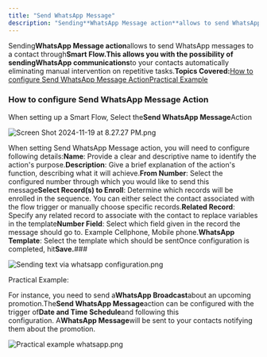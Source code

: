 ```yaml
---
title: "Send WhatsApp Message"
description: "Sending**WhatsApp Message action**allows to send WhatsApp messages to a contact through**Smart Flow.**This allows you with the possibility of sending*..."
---
```


Sending**WhatsApp Message action**allows to send WhatsApp messages to a contact through**Smart Flow.**This allows you with the possibility of sending**WhatsApp communications**to your contacts automatically eliminating manual intervention on repetitive tasks.**Topics Covered:**[How to configure Send WhatsApp Message Action](https://support.salesmate.io/hc/en-us/articles/38138309260057-Send-WhatsApp-Message#h_01JCFF3D1W0MKTHW3T4H9AHD3P)[Practical Example](https://support.salesmate.io/hc/en-us/articles/38138309260057-Send-WhatsApp-Message#h_01JCFJ1JYYM4SQRVYYT0DY4CG8)

### How to configure Send WhatsApp Message Action

When setting up a Smart Flow, Select the**Send WhatsApp Message**Action

![Screen Shot 2024-11-19 at 8.27.27 PM.png](./images/Screen-Shot-2024-11-19-at-8.27.27-PM.png)

When setting Send WhatsApp Message action, you will need to configure following details:**Name**: Provide a clear and descriptive name to identify the action's purpose.**Description**: Give a brief explanation of the action's function, describing what it will achieve.**From Number**: Select the configured number through which you would like to send this message**Select Record(s) to Enroll**: Determine which records will be enrolled in the sequence. You can either select the contact associated with the flow trigger or manually choose specific records.**Related Record**: Specify any related record to associate with the contact to replace variables in the template**Number Field**: Select which field given in the record the message should go to. Example Cellphone, Mobile phone.**WhatsApp Template**: Select the template which should be sentOnce configuration is completed, hit**Save.**###

![Sending text via whatsapp configuration.png](./images/Practical-example-dialpad.png)

Practical Example:

For instance, you need to send a**WhatsApp Broadcast**about an upcoming promotion.The**Send WhatsApp Message**action can be configured with the trigger of**Date and Time Schedule**and following this configuration. A**WhatsApp Message**will be sent to your contacts notifying them about the promotion.

![Practical example whatsapp.png](./images/Practical-example-whatsapp.png)
